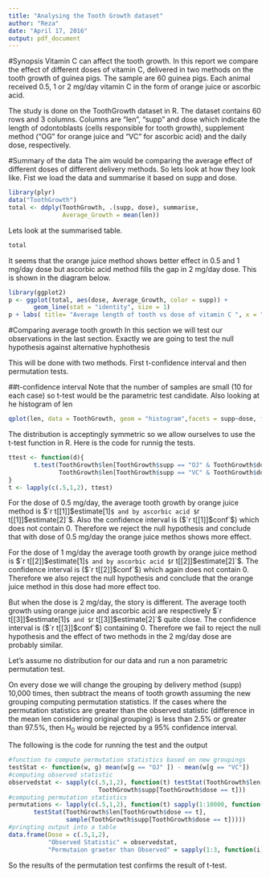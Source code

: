 ```yaml
---
title: "Analysing the Tooth Growth dataset"
author: "Reza"
date: "April 17, 2016"
output: pdf_document
---
```

#Synopsis
Vitamin C can affect the tooth growth. In this report we compare the effect of different doses of vitamin C, delivered in two methods on the tooth growth of guinea pigs. The sample are 60 guinea pigs. Each animal received 0.5, 1 or 2 mg/day vitamin C in the form of orange juice or ascorbic acid. 

The study is done on the ToothGrowth dataset in R. The dataset contains 60 rows and 3 columns. Columns are "len", "supp" and dose which indicate the length of odontoblasts (cells responsible for tooth growth), supplement method ("OG" for orange juice and "VC" for ascorbic acid) and the daily dose, respectively.

#Summary of the data
The aim would be comparing the average effect of different doses of different delivery methods. So lets look at how they look like. Fist we load the data and summarise it based on supp and dose.
```r
library(plyr)
data("ToothGrowth")
total <- ddply(ToothGrowth, .(supp, dose), summarise, 
               Average_Growth = mean(len))
```
Lets look at the summarised table.
```r
total
```
It seems that the orange juice method shows better effect in $0.5$ and $1$ mg/day dose but ascorbic acid method fills the gap in $2$ mg/day dose. This is shown in the diagram below.
```r
library(ggplot2)
p <- ggplot(total, aes(dose, Average_Growth, color = supp)) + 
       geom_line(stat = "identity", size = 1)
p + labs( title= "Average length of tooth vs dose of vitamin C ", x = "Dose of Vitmain C", y = "Average Tooth Growth") + scale_color_discrete( name  = "Delivary method", labels = c("Orange Juice", "Ascorbic Acid"))
```

#Comparing average tooth growth
In this section we will test our observations in the last section. Exactly we are going to test the null hypothesis 
\begin{itemize}
\item H$_0$: The average tooth growth in a similar dosage by both delivery methos are equal
\end{itemize}
against alternative hyphothesis
\begin{itemize}
\item H$_1$: The average tooth growth in a similar dosage by both delivery methos are not equal
\end{itemize}

This will be done with two methods. First t-confidence interval and then permutation tests.

##t-confidence interval
Note that the number of samples are small (10 for each case) so t-test would be the parametric test candidate. Also looking at he histogram of len 
```r
qplot(len, data = ToothGrowth, geom = "histogram",facets = supp~dose, fill = as.factor(dose)) + scale_fill_discrete( name = "Dose")
```

The distribution is acceptingly symmetric so we allow ourselves to use the t-test function in R. Here is the code for runnig the tests.

```r
ttest <- function(d){
       t.test(ToothGrowth$len[ToothGrowth$supp == "OJ" & ToothGrowth$dose == d], 
              ToothGrowth$len[ToothGrowth$supp == "VC" & ToothGrowth$dose == d], paired = F)
}
t <- lapply(c(.5,1,2), ttest)
```

For the dose of $0.5$ mg/day, the average tooth growth by orange juice method is $`r t[[1]]$estimate[1]`$ and by ascorbic acid $`r t[[1]]$estimate[2]`$. Also the confidence interval is ($`r t[[1]]$conf`$) which does not contain $0$. Therefore we reject the null hypothesis and conclude that with dose of $0.5$ mg/day the orange juice methos shows more effect.

For the dose of $1$ mg/day the average tooth growth by orange juice method is $`r t[[2]]$estimate[1]`$ and by ascorbic acid $`r t[[2]]$estimate[2]`$. The confidence interval is ($`r t[[2]]$conf`$) which again does not contain $0$. Therefore we also reject the null hypothesis and conclude that the orange juice method in this dose had more effect too.

But when the dose is $2$ mg/day, the story is different. The average tooth growth using orange juice and ascorbic acid are respectively $`r t[[3]]$estimate[1]`$ and $`r t[[3]]$estimate[2]`$ quite close. The confidence interval is ($`r t[[3]]$conf`$) containing $0$. Therefore we fail to reject the null hypothesis and the effect of two methods in the $2$ mg/day dose are probably similar.

\section{Permutation tests}
Let's assume no distribution for our data and run a non parametric permutation test.

On every dose we will change the grouping by delivery method (supp) 10,000 times, then subtract the means of tooth growth assuming the new grouping computing permutation statistics. If the cases where the permutation statistics are greater than the observed statistic (difference in the mean len considering original grouping) is less than 2.5% or greater than 97.5%, then H$_0$ would be rejected by a 95% confidence interval.

The following is the code for running the test and the output
```r
#function to compute permutation statistics based on new groupings
testStat <- function(w, g) mean(w[g == "OJ" ]) - mean(w[g == "VC"])
#computing observed statistic
observedstat <- sapply(c(.5,1,2), function(t) testStat(ToothGrowth$len[ToothGrowth$dose == t], 
                         ToothGrowth$supp[ToothGrowth$dose == t]))
#computing permutation statistics
permutations <- lapply(c(.5,1,2), function(t) sapply(1:10000, function(i) 
       testStat(ToothGrowth$len[ToothGrowth$dose == t],
                sample(ToothGrowth$supp[ToothGrowth$dose == t]))))
#pringting output into a table
data.frame(Dose = c(.5,1,2), 
           "Observed Statistic" = observedstat,
           "Permutaion graeter than Observed" = sapply(1:3, function(i) mean(permutations[[i]] > observedstat[[i]])))

```

So the results of the permutation test confirms the result of t-test.